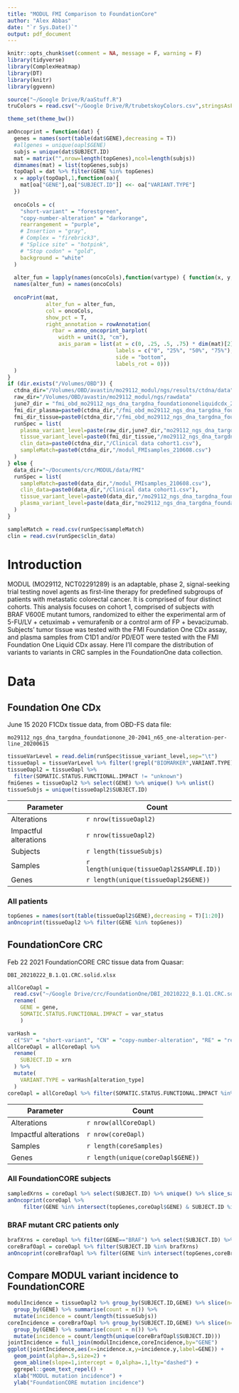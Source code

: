 ```yaml
---
title: "MODUL FMI Comparison to FoundationCore"
author: "Alex Abbas"
date: "`r Sys.Date()`"
output: pdf_document
---
```


```r
knitr::opts_chunk$set(comment = NA, message = F, warning = F)
library(tidyverse)
library(ComplexHeatmap)
library(DT)
library(knitr)
library(ggvenn)

source("~/Google Drive/R/aaStuff.R")
truColors = read.csv("~/Google Drive/R/trubetskoyColors.csv",stringsAsFactors = F)

theme_set(theme_bw())

anOncoprint = function(dat) {
  genes = names(sort(table(dat$GENE),decreasing = T))
  #allgenes = unique(oapl$GENE)
  subjs = unique(dat$SUBJECT.ID)
  mat = matrix("",nrow=length(topGenes),ncol=length(subjs))
  dimnames(mat) = list(topGenes,subjs)
  topOapl = dat %>% filter(GENE %in% topGenes)
  x = apply(topOapl,1,function(oa){
    mat[oa["GENE"],oa["SUBJECT.ID"]] <<- oa["VARIANT.TYPE"]
  })
  
  oncoCols = c(
    "short-variant" = "forestgreen",
    "copy-number-alteration" = "darkorange",
    rearrangement = "purple",
    # Insertion = "gray",
    # Complex = "firebrick3",
    # "Splice site" = "hotpink",
    # "Stop codon" = "gold",
    background = "white"
  )
  
  alter_fun = lapply(names(oncoCols),function(vartype) { function(x, y, w, h) grid.rect(x, y, w, h, gp = gpar(fill = oncoCols[vartype], col = NA)) })
  names(alter_fun) = names(oncoCols)
  
  oncoPrint(mat,
            alter_fun = alter_fun,
            col = oncoCols,
            show_pct = T,
            right_annotation = rowAnnotation(
              rbar = anno_oncoprint_barplot(
                width = unit(3, "cm"),
                axis_param = list(at = c(0, .25, .5, .75) * dim(mat)[2],
                                  labels = c("0", "25%", "50%", "75%"),
                                  side = "bottom",
                                  labels_rot = 0)))
  )
}
if (dir.exists("/Volumes/OBD")) {
  ctdna_dir="/Volumes/OBD/avastin/mo29112_modul/ngs/results/ctdna/data"
  raw_dir="/Volumes/OBD/avastin/mo29112_modul/ngs/rawdata"
  june7_dir = "fmi_obd_mo29112_ngs_dna_targdna_foundationoneliquidcdx_20-2047_std_20210607"
  fmi_dir_plasma=paste0(ctdna_dir,"/fmi_obd_mo29112_ngs_dna_targdna_foundationoneliquidcdx_20-2047_std_20201209")
  fmi_dir_tissue=paste0(ctdna_dir,"/fmi_obd_mo29112_ngs_dna_targdna_foundationone_20-2041_std_20200615")
  runSpec = list(
    plasma_variant_level=paste(raw_dir,june7_dir,"mo29112_ngs_dna_targdna_foundationoneliquidcdx_20-2047_n116_one-alteration-per-line-plus_20210607.txt",sep="/"),
    tissue_variant_level=paste0(fmi_dir_tissue,"/mo29112_ngs_dna_targdna_foundationone_20-2041_n65_one-alteration-per-line_20200615.txt"),    
    clin_data=paste0(ctdna_dir,"/Clinical data cohort1.csv"),
    sampleMatch=paste0(ctdna_dir,"/modul_FMIsamples_210608.csv")
  )
} else {
  data_dir="~/Documents/crc/MODUL/data/FMI"
  runSpec = list(
    sampleMatch=paste0(data_dir,"/modul_FMIsamples_210608.csv"),
    clin_data=paste0(data_dir,"/Clinical data cohort1.csv"),
    tissue_variant_level=paste0(data_dir,"/mo29112_ngs_dna_targdna_foundationone_20-2041_n65_one-alteration-per-line_20200615.txt"),    
    plasma_variant_level=paste(data_dir,"mo29112_ngs_dna_targdna_foundationoneliquidcdx_20-2047_n116_one-alteration-per-line-plus_20210607.txt",sep="/")
  )
}

sampleMatch = read.csv(runSpec$sampleMatch)
clin = read.csv(runSpec$clin_data)
```

# Introduction

MODUL (MO29112, NCT02291289) is an adaptable, phase 2, signal-seeking trial testing novel agents as first-line therapy for predefined subgroups of patients with metastatic colorectal cancer. It is comprised of four distinct cohorts. This analysis focuses on cohort 1, comprised of subjects with BRAF V600E mutant tumors, randomized to either the experimental arm of 5-FU/LV + cetuximab + vemurafenib or a control arm of FP + bevacizumab. Subjects' tumor tissue was tested with the FMI Foundation One CDx assay, and plasma samples from C1D1 and/or PD/EOT were tested with the FMI Foundation One Liquid CDx assay. Here I'll compare the distribution of variants to variants in CRC samples in the FoundationOne data collection. 

# Data

## Foundation One CDx

June 15 2020 F1CDx tissue data, from OBD-FS data file:

    mo29112_ngs_dna_targdna_foundationone_20-2041_n65_one-alteration-per-line_20200615

```r
tissueVarLevel = read.delim(runSpec$tissue_variant_level,sep="\t")
tissueOapl = tissueVarLevel %>% filter(!grepl("BIOMARKER",VARIANT.TYPE))
tissueOapl2 = tissueOapl %>%
  filter(SOMATIC.STATUS.FUNCTIONAL.IMPACT != "unknown")
fmiGenes = tissueOapl2 %>% select(GENE) %>% unique() %>% unlist()
tissueSubjs = unique(tissueOapl2$SUBJECT.ID)
```

Parameter | Count
--------- | -----
Alterations | `r nrow(tissueOapl2)` 
Impactful alterations | `r nrow(tissueOapl2)` 
Subjects | `r length(tissueSubjs)`
Samples | `r length(unique(tissueOapl2$SAMPLE.ID))`
Genes | `r length(unique(tissueOapl2$GENE))`

### All patients

```r

topGenes = names(sort(table(tissueOapl2$GENE),decreasing = T)[1:20])
anOncoprint(tissueOapl2 %>% filter(GENE %in% topGenes))
```

## FoundationCore CRC

Feb 22 2021 FoundationCORE CRC tissue data from Quasar:

    DBI_20210222_B.1.Q1.CRC.solid.xlsx

```r
allCoreOapl =
  read.csv("~/Google Drive/crc/FoundationOne/DBI_20210222_B.1.Q1.CRC.solid_oapl.csv") %>% 
  rename(
    GENE = gene,
    SOMATIC.STATUS.FUNCTIONAL.IMPACT = var_status
    )

varHash =
  c("SV" = "short-variant", "CN" = "copy-number-alteration", "RE" = "rearrangement")
allCoreOapl = allCoreOapl %>% 
  rename(
    SUBJECT.ID = xrn
  ) %>% 
  mutate(
    VARIANT.TYPE = varHash[alteration_type]
  )
coreOapl = allCoreOapl %>% filter(SOMATIC.STATUS.FUNCTIONAL.IMPACT %in% c("known","likely"))
```

Parameter | Count
--------- | -----
Alterations | `r nrow(allCoreOapl)` 
Impactful alterations | `r nrow(coreOapl)` 
Samples | `r length(coreSamples)`
Genes | `r length(unique(coreOapl$GENE))`

### All FoundationCORE subjects

```r
sampledXrns = coreOapl %>% select(SUBJECT.ID) %>% unique() %>% slice_sample(n=500) %>% unlist()
anOncoprint(coreOapl %>%
     filter(GENE %in% intersect(topGenes,coreOapl$GENE) & SUBJECT.ID %in% sampledXrns))
```

### BRAF mutant CRC patients only

```r
brafXrns = coreOapl %>% filter(GENE=="BRAF") %>% select(SUBJECT.ID) %>% unlist()
coreBrafOapl = coreOapl %>% filter(SUBJECT.ID %in% brafXrns)
anOncoprint(coreBrafOapl %>% filter(GENE %in% intersect(topGenes,coreBrafOapl$GENE)))
```

## Compare MODUL variant incidence to FoundationCORE

```r
modulIncidence = tissueOapl2 %>% group_by(SUBJECT.ID,GENE) %>% slice(n=1) %>%
  group_by(GENE) %>% summarise(count = n()) %>%
  mutate(incidence = count/length(tissueSubjs))
coreIncidence = coreBrafOapl %>% group_by(SUBJECT.ID,GENE) %>% slice(n=1) %>%
  group_by(GENE) %>% summarise(count = n()) %>%
  mutate(incidence = count/length(unique(coreBrafOapl$SUBJECT.ID)))
jointIncidence = full_join(modulIncidence,coreIncidence,by="GENE")
ggplot(jointIncidence,aes(x=incidence.x,y=incidence.y,label=GENE)) +
  geom_point(alpha=.5,size=2) +
  geom_abline(slope=1,intercept = 0,alpha=.1,lty="dashed") +
  ggrepel::geom_text_repel() +
  xlab("MODUL mutation incidence") +
  ylab("FoundationCORE mutation incidence")
```
